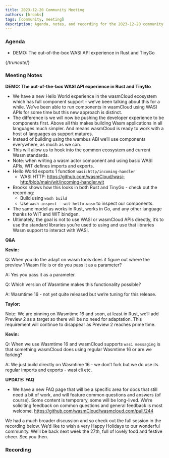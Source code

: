 ```yaml
---
title: 2023-12-20 Community Meeting
authors: [brooks]
tags: [community, meeting]
description: Agenda, notes, and recording for the 2023-12-20 community meeting
---
```



### Agenda

- DEMO: The out-of-the-box WASI API experience in Rust and TinyGo

{/*truncate*/}

### Meeting Notes

**DEMO: The out-of-the-box WASI API experience in Rust and TinyGo**

- We have a new Hello World experience in the wasmCloud ecosystem which has full component support - we’ve been talking about this for a while. We’ve been able to run components in wasmCloud using WASI APIs for some time but this new approach is distinct.
- The difference is we will now be pushing the developer experience to be components first. Above all this makes building Wasm applications in all languages much simpler. And means wasmCloud is ready to work with a host of languages as support matures.
- Instead of building using the wambus ABI we’ll use components everywhere, as much as we can.
- This will allow us to hook into the common ecosystem and current Wasm standards.
- Note: when writing a wasm actor component and using basic WASI APIs, WIT defines imports and exports.
- Hello World exports 1 function `wasi:http/incoming-handler`
  - WASI HTTP: <https://github.com/wasmCloud/wasi-http/blob/main/wit/incoming-handler.wit>
- Brooks shows how this looks in both Rust and TinyGo - check out the recording:
  - Build using `wash build`
  - Use `wash inspect --wit hello.wasm` to inspect our components.
- The same model as works in Rust, works in Go, and any other language thanks to WIT and WIT bindgen.
- Ultimately, the goal is not to use WASI or wasmCloud APIs directly, it’s to use the standard libraries you’re used to using and use that libraries Wasm support to interact with WASI.

**Q&A**

**Kevin:**

Q: When you do the adapt on wasm tools does it figure out where the preview 1 Wasm file is or do you pass it as a parameter?

A: Yes you pass it as a parameter.

Q: Which version of Wasmtime makes this functionality possible?

A: Wasmtime 16 - not yet quite released but we’re tuning for this release.

**Taylor:**

Note: We are pinning on Wasmtime 16 and soon, at least in Rust, we’ll add Preview 2 as a target so there will be no need for adaptation. This requirement will continue to disappear as Preview 2 reaches prime time.

**Kevin:**

Q: When we use Wasmtime 16 and wasmCloud supports `wasi messaging` is that something wasmCloud does using regular Wasmtime 16 or are we forking?

A: We just build directly on Wasmtime 16 - we don’t fork but we do use its regular imports and exports -  wasi cli etc.

**UPDATE: FAQ**

- We have a new FAQ page that will be a specific area for docs that still need a bit of work, and will feature common questions and answers (of course). Some content is temporary, some will be long-lived. We’re soliciting feedback on common questions and general feedback is most welcome. <https://github.com/wasmCloud/wasmcloud.com/pull/244>

We had a much broader discussion and so check out the full session in the recording below. We’d like to wish a very Happy Holidays to our wonderful community. We’ll be back next week the 27th, full of lovely food and festive cheer. See you then.

### Recording

<ReactPlayer url='https://www.youtube.com/watch?v=Mu8LHsAdePI' controls />
